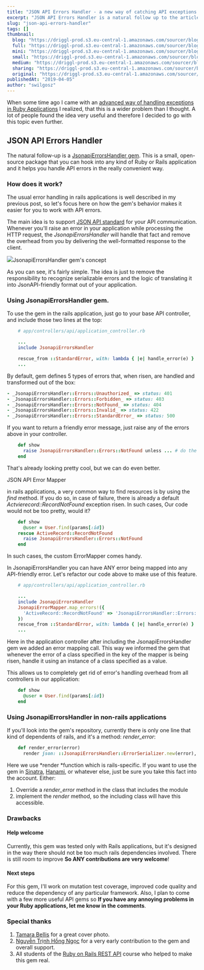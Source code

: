 ```yaml
---
title: "JSON API Errors Handler - a new way of catching API exceptions in ruby"
excerpt: "JSON API Errors Handler is a natural follow up to the article I already wrote about handling exceptions in Ruby API applications. If you're looking for an easy to use, convenient solution, JSONAPIErrorsHandler is a choice for you."
slug: "json-api-errors-handler"
tags: []
thumbnail:
  blog: "https://driggl-prod.s3.eu-central-1.amazonaws.com/sourcer/blogs/99a95609-d8fd-4a84-994c-2386fd1c15de/articles/3cf6f52c-14f6-42e1-bf9e-76d516ba053d/cover/blog.jpeg"
  full: "https://driggl-prod.s3.eu-central-1.amazonaws.com/sourcer/blogs/99a95609-d8fd-4a84-994c-2386fd1c15de/articles/3cf6f52c-14f6-42e1-bf9e-76d516ba053d/cover/full.jpeg"
  mini: "https://driggl-prod.s3.eu-central-1.amazonaws.com/sourcer/blogs/99a95609-d8fd-4a84-994c-2386fd1c15de/articles/3cf6f52c-14f6-42e1-bf9e-76d516ba053d/cover/mini.jpeg"
  small: "https://driggl-prod.s3.eu-central-1.amazonaws.com/sourcer/blogs/99a95609-d8fd-4a84-994c-2386fd1c15de/articles/3cf6f52c-14f6-42e1-bf9e-76d516ba053d/cover/small.jpeg"
  medium: "https://driggl-prod.s3.eu-central-1.amazonaws.com/sourcer/blogs/99a95609-d8fd-4a84-994c-2386fd1c15de/articles/3cf6f52c-14f6-42e1-bf9e-76d516ba053d/cover/medium.jpeg"
  sharing: "https://driggl-prod.s3.eu-central-1.amazonaws.com/sourcer/blogs/99a95609-d8fd-4a84-994c-2386fd1c15de/articles/3cf6f52c-14f6-42e1-bf9e-76d516ba053d/cover/sharing.jpeg"
  original: "https://driggl-prod.s3.eu-central-1.amazonaws.com/sourcer/blogs/99a95609-d8fd-4a84-994c-2386fd1c15de/articles/3cf6f52c-14f6-42e1-bf9e-76d516ba053d/cover/original.jpeg"
publishedAt: "2019-04-05"
author: "swilgosz"
---
```


When some time ago I came with an [advanced way of handling exceptions in Ruby Applications](https://driggl.com/blog/a/handling-exceptions-in-rails-applications) I realized, that this is a wider problem than I thought. A lot of people found the idea very useful and therefore I decided to go with this topic even further.

## JSON API Errors Handler

The natural follow-up is a [JsonapiErrorsHandler gem](https://rubygems.org/gems/jsonapi_errors_handler). This is a small, open-source package that you can hook into any kind of Ruby or Rails application and it helps you handle API errors in the really convenient way.

### How does it work?

The usual error handling in rails applications is well described in my previous post, so let's focus here on how the gem's behavior makes it easier for you to work with API errors.

<CourseAd />

The main idea is to support [JSON API standard](https://jsonapi.org) for your API communication. Whenever you'll raise an error in your application while processing the HTTP request, the _JsonapiErrorsHandler_ will handle that fact and remove the overhead from you by delivering the well-formatted response to the client.

![](https://driggl-prod.s3.amazonaws.com/media/project/e4bd6bca-6540-45d5-a89f-43f2dfd43f81/media_upload/c82c4aba-8f8b-49c3-bb21-0e1591afeb1b/media_file/blog_JsonapiErrorsHandler-Concept.jpg)JsonapiErrorsHandler gem's concept

As you can see, it's fairly simple. The idea is just to remove the responsibility to recognize serializable errors and the logic of translating it into JsonAPI-friendly format out of your application.

### Using JsonapiErrorsHandler gem.

To use the gem in the rails application, just go to your base API controller, and include those two lines at the top:

```ruby
    # app/controllers/api/application_controller.rb

    ...
    include JsonapiErrorsHandler

    rescue_from ::StandardError, with: lambda { |e| handle_error(e) }
    ...
```

By default, gem defines 5 types of errors that, when risen, are handled and transformed out of the box:

```ruby
- _JsonapiErrorsHandler::Errors::Unauthorized_ => status: 401
- _JsonapiErrorsHandler::Errors::Forbidden_ => status: 403
- _JsonapiErrorsHandler::Errors::NotFound_ => status: 404
- _JsonapiErrorsHandler::Errors::Invalid_ => status: 422
- _JsonapiErrorsHandler::Errors::StandardError_ => status: 500
```

If you want to return a friendly error message, just raise any of the errors above in your controller.

```ruby
    def show
      raise JsonapiErrorsHandler::Errors::NotFound unless ... # do the fancy find
    end
```

That's already looking pretty cool, but we can do even better.

JSON API Error Mapper

in rails applications, a very common way to find resources is by using the _find_ method. If you do so, in case of failure, there is already a default _Actvierecord::RecordNotFound_ exception risen. In such cases, Our code would not be too pretty, would it?

```ruby
    def show
      @user = User.find(params[:id])
    rescue ActiveRecord::RecordNotFound
      raise JsonapiErrorsHandler::Errors::NotFound
    end
```

In such cases, the custom ErrorMapper comes handy.

In JsonapiErrorsHandler you can have ANY error being mapped into any API-friendly error. Let's refactor our code above to make use of this feature.

```ruby
    # app/controllers/api/application_controller.rb

    ...
    include JsonapiErrorsHandler
    JsonapiErrorMapper.map_errors!({
      'ActiveRecord::RecordNotFound' => 'JsonapiErrorsHandler::Errors::NotFound'
    })
    rescue_from ::StandardError, with: lambda { |e| handle_error(e) }
    ...
```

Here in the application controller after including the JsonapiErrorsHandler gem we added an error mapping call. This way we informed the gem that whenever the error of a class specified in the key of the mapper is being risen, handle it using an instance of a class specified as a value.

This allows us to completely get rid of error's handling overhead from all controllers in our application:

```ruby
    def show
      @user = User.find(params[:id])
    end
```

### Using JsonapiErrorsHandler in non-rails applications

If you'll look into the gem's repository, currently there is only one line that kind of dependents of rails, and it's a method: _render_error_:

```ruby
    def render_error(error)
      render json: ::JsonapiErrorsHandler::ErrorSerializer.new(error), status: error.status   end
```

Here we use *render *function which is rails-specific. If you want to use the gem in [Sinatra](http://sinatrarb.com/), [Hanami](https://hanamirb.org/), or whatever else, just be sure you take this fact into the account. Either:

1.  Override a _render_error_ method in the class that includes the module
2.  implement the _render_ method, so the including class will have this accessible.

### Drawbacks

#### Help welcome

Currently, this gem was tested only with Rails applications, but it's designed in the way there should not be too much rails dependencies involved. There is still room to improve **So ANY contributions are very welcome**!

#### Next steps

For this gem, I'll work on mutation test coverage, improved code quality and reduce the dependency of any particular framework. Also, I plan to come with a few more useful API gems so **If you have any annoying problems in your Ruby applications, let me know in the comments**.

### Special thanks

1.  [Tamara Bellis](https://unsplash.com/@tamarabellis) for a great cover photo.
2.  [Nguyễn Trịnh Hồng Ngọc](https://medium.com/@ruby277) for a very early contribution to the gem and overall support.
3.  All students of the [Ruby on Rails REST API](https://www.udemy.com/ruby-on-rails-api-the-complete-guide/learn/) course who helped to make this gem real.
